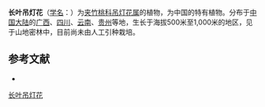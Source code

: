 {{Speciesbox
| name = 长叶吊灯花
| status = 
| status_system = 
| image = 
| genus = Ceropegia
| species = dolichophylla
| authority = Schltr.
}}

'''长叶吊灯花'''（[[学名|学名]]：{{lang|la|''Ceropegia dolichophylla''}}）为[[夹竹桃科|夹竹桃科]][[吊灯花属|吊灯花属]]的植物，为中国的特有植物。分布于[[中国大陆|中国大陆]]的[[广西|广西]]、[[四川|四川]]、[[云南|云南]]、[[贵州|贵州]]等地，生长于海拔500米至1,000米的地区，见于山地密林中，目前尚未由人工引种栽培。

== 参考文献 ==
<div class="references-small">
* {{cite web| url =http://www.bioinfo.cn/db05/KmzwSpecies.php?action=view&id=1601| title =长叶吊灯花| work =《中国高等植物数据库全库》| publisher =中国科学院微生物研究所| author =昆明植物研究所| accessdate =2009-02-22| deadurl =yes| archiveurl =https://web.archive.org/web/20160305024955/http://www.bioinfo.cn/db05/KmzwSpecies.php?action=view&id=1601| archivedate =2016-03-05}}
</div>

{{taxonbar}}

[[Category:吊灯花属|长叶吊灯花]]


{{植物小作品}}